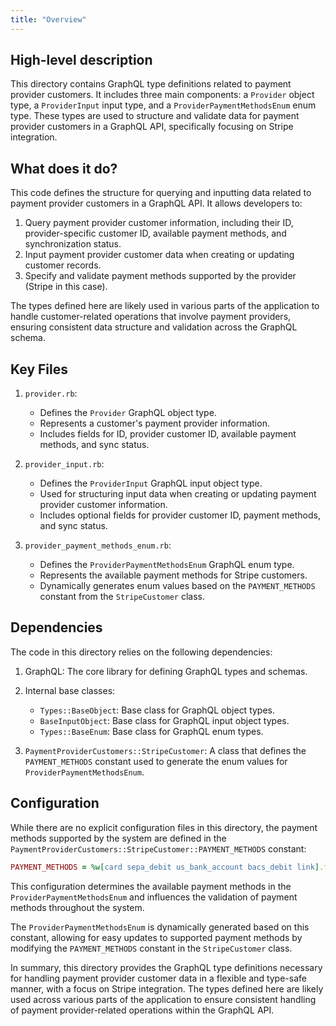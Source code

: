 ```yaml
---
title: "Overview"
---
```


## High-level description
This directory contains GraphQL type definitions related to payment provider customers. It includes three main components: a `Provider` object type, a `ProviderInput` input type, and a `ProviderPaymentMethodsEnum` enum type. These types are used to structure and validate data for payment provider customers in a GraphQL API, specifically focusing on Stripe integration.

## What does it do?
This code defines the structure for querying and inputting data related to payment provider customers in a GraphQL API. It allows developers to:

1. Query payment provider customer information, including their ID, provider-specific customer ID, available payment methods, and synchronization status.
2. Input payment provider customer data when creating or updating customer records.
3. Specify and validate payment methods supported by the provider (Stripe in this case).

The types defined here are likely used in various parts of the application to handle customer-related operations that involve payment providers, ensuring consistent data structure and validation across the GraphQL schema.

## Key Files

1. `provider.rb`:
   - Defines the `Provider` GraphQL object type.
   - Represents a customer's payment provider information.
   - Includes fields for ID, provider customer ID, available payment methods, and sync status.

2. `provider_input.rb`:
   - Defines the `ProviderInput` GraphQL input object type.
   - Used for structuring input data when creating or updating payment provider customer information.
   - Includes optional fields for provider customer ID, payment methods, and sync status.

3. `provider_payment_methods_enum.rb`:
   - Defines the `ProviderPaymentMethodsEnum` GraphQL enum type.
   - Represents the available payment methods for Stripe customers.
   - Dynamically generates enum values based on the `PAYMENT_METHODS` constant from the `StripeCustomer` class.

## Dependencies
The code in this directory relies on the following dependencies:

1. GraphQL: The core library for defining GraphQL types and schemas.
2. Internal base classes:
   - `Types::BaseObject`: Base class for GraphQL object types.
   - `BaseInputObject`: Base class for GraphQL input object types.
   - `Types::BaseEnum`: Base class for GraphQL enum types.

3. `PaymentProviderCustomers::StripeCustomer`: A class that defines the `PAYMENT_METHODS` constant used to generate the enum values for `ProviderPaymentMethodsEnum`.

## Configuration
While there are no explicit configuration files in this directory, the payment methods supported by the system are defined in the `PaymentProviderCustomers::StripeCustomer::PAYMENT_METHODS` constant:

```ruby
PAYMENT_METHODS = %w[card sepa_debit us_bank_account bacs_debit link].freeze
```

This configuration determines the available payment methods in the `ProviderPaymentMethodsEnum` and influences the validation of payment methods throughout the system.

The `ProviderPaymentMethodsEnum` is dynamically generated based on this constant, allowing for easy updates to supported payment methods by modifying the `PAYMENT_METHODS` constant in the `StripeCustomer` class.

In summary, this directory provides the GraphQL type definitions necessary for handling payment provider customer data in a flexible and type-safe manner, with a focus on Stripe integration. The types defined here are likely used across various parts of the application to ensure consistent handling of payment provider-related operations within the GraphQL API.